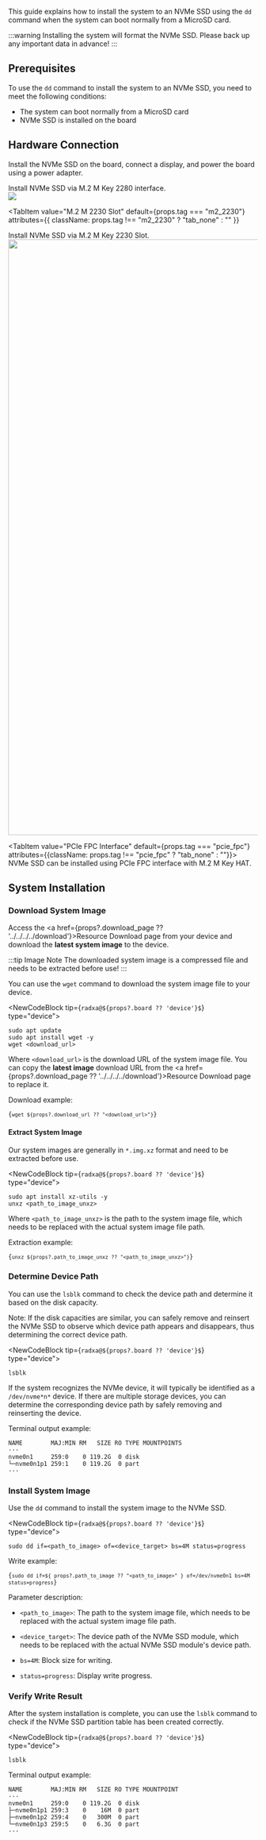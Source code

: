
This guide explains how to install the system to an NVMe SSD using the `dd` command when the system can boot normally from a MicroSD card.

:::warning
Installing the system will format the NVMe SSD. Please back up any important data in advance!
:::

## Prerequisites

To use the `dd` command to install the system to an NVMe SSD, you need to meet the following conditions:

- The system can boot normally from a MicroSD card
- NVMe SSD is installed on the board

## Hardware Connection

Install the NVMe SSD on the board, connect a display, and power the board using a power adapter.

<Tabs queryString="system boot">
  <TabItem value="M.2 M 2280 Slot" default={props.tag === "m2_2280"} attributes={{ className: props.tag !== "m2_2280" ? "tab_none" : "" }}>
    Install NVMe SSD via M.2 M Key 2280 interface.
    <div style={{ textAlign: "center" }}>
      <img
        src="/en/img/common/radxa-os/install-system/nvme-m2-2280.webp"
        style={{ width: "100%", maxWidth: "1200px" }}
      />
    </div>
  </TabItem>

<TabItem
  value="M.2 M 2230 Slot"
  default={props.tag === "m2_2230"}
  attributes={{ className: props.tag !== "m2_2230" ? "tab_none" : "" }}
>
  Install NVMe SSD via M.2 M Key 2230 Slot.
  <Image
    src="/en/img/common/radxa-os/install-system/radxa-#board#-nvme-ssd.webp"
    board={props.board}
    fallback={props.board}
    width="1200"
  />
</TabItem>

  <TabItem value="PCIe FPC Interface" default={props.tag === "pcie_fpc"} attributes={{className: props.tag !== "pcie_fpc" ? "tab_none" : ""}}>
    NVMe SSD can be installed using PCIe FPC interface with M.2 M Key HAT.
  </TabItem>
</Tabs>

## System Installation

### Download System Image

Access the <a href={props?.download_page ?? '../../../../download'}>Resource Download</a> page from your device and download the **latest system image** to the device.

:::tip Image Note
The downloaded system image is a compressed file and needs to be extracted before use!
:::

You can use the `wget` command to download the system image file to your device.

<NewCodeBlock tip={`radxa@${props?.board ?? 'device'}$`} type="device">

```
sudo apt update
sudo apt install wget -y
wget <download_url>
```

</NewCodeBlock>

Where `<download_url>` is the download URL of the system image file. You can copy the **latest image** download URL from the <a href={props?.download_page ?? '../../../../download'}>Resource Download</a> page to replace it.

Download example:

<code>{`wget ${props?.download_url ?? "<download_url>"}`}</code>

#### Extract System Image

Our system images are generally in `*.img.xz` format and need to be extracted before use.

<NewCodeBlock tip={`radxa@${props?.board ?? 'device'}$`} type="device">

```
sudo apt install xz-utils -y
unxz <path_to_image_unxz>
```

</NewCodeBlock>

Where `<path_to_image_unxz>` is the path to the system image file, which needs to be replaced with the actual system image file path.

Extraction example:

<code>{`unxz ${props?.path_to_image_unxz ?? "<path_to_image_unxz>"}`}</code>

### Determine Device Path

You can use the `lsblk` command to check the device path and determine it based on the disk capacity.

Note: If the disk capacities are similar, you can safely remove and reinsert the NVMe SSD to observe which device path appears and disappears, thus determining the correct device path.

<NewCodeBlock tip={`radxa@${props?.board ?? 'device'}$`} type="device">

```
lsblk
```

</NewCodeBlock>

If the system recognizes the NVMe device, it will typically be identified as a `/dev/nvme*n*` device. If there are multiple storage devices, you can determine the corresponding device path by safely removing and reinserting the device.

Terminal output example:

```
NAME        MAJ:MIN RM   SIZE RO TYPE MOUNTPOINTS
···
nvme0n1     259:0    0 119.2G  0 disk
└─nvme0n1p1 259:1    0 119.2G  0 part
···
```

### Install System Image

Use the `dd` command to install the system image to the NVMe SSD.

<NewCodeBlock tip={`radxa@${props?.board ?? 'device'}$`} type="device">

```
sudo dd if=<path_to_image> of=<device_target> bs=4M status=progress
```

</NewCodeBlock>

Write example:

<code>{`sudo dd if=${
  props?.path_to_image ?? "<path_to_image>"
} of=/dev/nvme0n1 bs=4M status=progress`}</code>

Parameter description:

- `<path_to_image>`: The path to the system image file, which needs to be replaced with the actual system image file path.

- `<device_target>`: The device path of the NVMe SSD module, which needs to be replaced with the actual NVMe SSD module's device path.

- `bs=4M`: Block size for writing.

- `status=progress`: Display write progress.

### Verify Write Result

After the system installation is complete, you can use the `lsblk` command to check if the NVMe SSD partition table has been created correctly.

<NewCodeBlock tip={`radxa@${props?.board ?? 'device'}$`} type="device">

```
lsblk
```

</NewCodeBlock>

Terminal output example:

```
NAME        MAJ:MIN RM   SIZE RO TYPE MOUNTPOINT
···
nvme0n1     259:0    0 119.2G  0 disk
├─nvme0n1p1 259:3    0    16M  0 part
├─nvme0n1p2 259:4    0   300M  0 part
└─nvme0n1p3 259:5    0   6.3G  0 part
···
```
